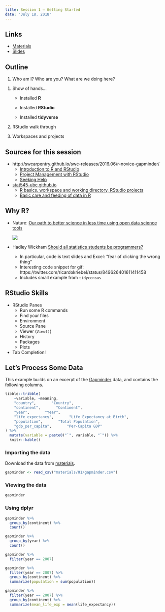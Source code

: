 ```yaml
---
title: Session 1 — Getting Started
date: "July 18, 2018"
---
```


[materials]: session_01_materials.html
[slides]: slides/session_01_slides.html
[gapminder]: http://www.gapminder.org/data/

## Links

- [Materials]
- [Slides]

## Outline

1. Who am I? Who are you? What are we doing here?

<!-- https://www.thoughtco.com/icebreaker-understand-student-expectations-31374 -->

1. Show of hands...

    - <i class="em em-woman-raising-hand"></i> Installed **R**
    
    - <i class="em em-man-raising-hand"></i> Installed **RStudio**
    
    - <i class="em em-clap"></i> Installed **tidyverse**
    
1. RStudio walk through

1. Workspaces and projects

## Sources for this session

- http://swcarpentry.github.io/swc-releases/2016.06/r-novice-gapminder/
    - [Introduction to R and RStudio](http://swcarpentry.github.io/swc-releases/2016.06/r-novice-gapminder/01-rstudio-intro/)
    - [Project Management with RStudio](http://swcarpentry.github.io/swc-releases/2016.06/r-novice-gapminder/02-project-intro/)
    - [Seeking Help](http://swcarpentry.github.io/swc-releases/2016.06/r-novice-gapminder/03-seeking-help/)
- [stat545-ubc.github.io](https://stat545-ubc.github.io/)
    - [R basics, workspace and working directory, RStudio projects](http://stat545-ubc.github.io/block002_hello-r-workspace-wd-project.html)
    - [Basic care and feeding of data in R](http://stat545-ubc.github.io/block006_care-feeding-data.html)

## Why R?

- Nature: [Our path to better science in less time using open data science tools](https://www.nature.com/articles/s41559-017-0160)

    ![](images/nature_Lowndes2017_figure1.jpg)

- Hadley Wickham [Should all statistics students be programmers?](https://speakerdeck.com/hadley/should-all-statistics-students-be-programmers)

    - In particular, code is text slides and Excel: "fear of clicking the wrong thing"
    - Interesting code snippet for gif: https://twitter.com/ricardokriebel/status/849626401611411458
    - Includes small example from `tidycensus`



## RStudio Skills

- RStudio Panes
    - Run some R commands
    - Find your files
    - Environment
    - Source Pane
    - Viewer (`View()`)
    - History
    - Packages
    - Plots
- Tab Completion!


## Let's Process Some Data

This example builds on an excerpt of the [Gapminder] data, and contains the following columns.

```r
tibble::tribble(
    ~variable, ~meaning,
    "country",       "Country",
    "continent",       "Continent",
    "year",       "Year",
    "life_expectancy",       "Life Expectancy at Birth",
    "population",       "Total Population",
    "gdp_per_capita",       "Per-Capita GDP"
) %>% 
  mutate(variable = paste0("`", variable, "`")) %>% 
  knitr::kable()
```


### Importing the data

Download the data from [materials].

```r
gapminder <- read_csv("materials/01/gapminder.csv")
```


### Viewing the data

```r
gapminder
```


### Using dplyr

```r
gapminder %>% 
  group_by(continent) %>% 
  count()
```

```r
gapminder %>% 
  group_by(year) %>% 
  count()
```

```r
gapminder %>% 
  filter(year == 2007)
```

```r
gapminder %>% 
  filter(year == 2007) %>% 
  group_by(continent) %>% 
  summarize(population = sum(population))
```

```r
gapminder %>% 
  filter(year == 2007) %>% 
  group_by(continent) %>% 
  summarize(mean_life_exp = mean(life_expectancy))
```
